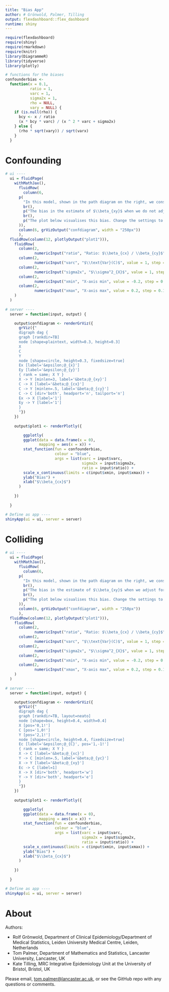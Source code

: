 ```yaml
---
title: "Bias App"
author: # Grönwold, Palmer, Tilling
output: flexdashboard::flex_dashboard
runtime: shiny
---
```


```r
require(flexdashboard)
require(shiny)
require(rmarkdown)
require(knitr)
library(DiagrammeR)
library(tidyverse)
library(plotly)
```

```r
# functions for the biases
confounderbias <-
  function(x = 0.1,
           ratio = 1,
           varc = 1,
           sigma2x = 1,
           rho = NULL,
           vary = NULL) {
    if (is.null(rho)) {
      bcy <- x / ratio
      (x * bcy * varc) / (x ^ 2 * varc + sigma2x)
    } else {
      (rho * sqrt(vary)) / sqrt(varx)
    }
  }
```

# Confounding {data-height=800}

```r
# ui ----
  ui = fluidPage(
    withMathJax(),
      fluidRow(
        column(6,
      p(
        "In this model, shown in the path diagram on the right, we consider the effect of omitting a confounder, $C$, from the regression of $Y$ on $X$."),
        br(),
        p("The bias in the estimate of $\\beta_{xy}$ when we do not adjust for $C$ is given by: $$\\text{Bias} = \\frac{\\beta_{cx}\\beta_{cy}\\text{Var}(C)}{\\beta_{cx}^2\\text{Var}(C) + \\sigma_{X}^2}$$"),
        br(),
        p("The plot below visualises this bias. Change the settings to explore how the bias changes."
      )),
      column(6, grVizOutput("confdiagram", width = "250px"))
      ),
  fluidRow(column(12, plotlyOutput("plot1"))),
    fluidRow(
      column(2,
             numericInput("ratio", "Ratio: $\\beta_{cx} / \\beta_{cy}$", value = 1, step = 0.1, width = "100px")),
      column(2,
             numericInput("varc", "$\\text{Var}(C)$", value = 1, step = 0.1, width = "100px")),
      column(2,
             numericInput("sigma2x", "$\\sigma^2_{X}$", value = 1, step = 0.1, width = "100px")),
      column(2,
             numericInput("xmin", "X-axis min", value = -0.2, step = 0.1, width = "100px")),
      column(2,
             numericInput("xmax", "X-axis max", value = 0.2, step = 0.1, width = "100px"))
    )
  )
  
# server ----
  server = function(input, output) {

    output$confdiagram <- renderGrViz({
      grViz({"
      digraph dag {
      graph [rankdir=TB]
      node [shape=plaintext, width=0.3, height=0.3]
      X 
      C 
      Y
      node [shape=circle, height=0.3, fixedsize=true]
      Ex [label='&epsilon;@_{x}']
      Ey [label='&epsilon;@_{y}']
      { rank = same; X Y }
      X -> Y [minlen=3, label='&beta;@_{xy}']
      C -> X [label='&beta;@_{cx}']
      C -> Y [minlen=.5, label='&beta;@_{cy}']
      C -> C [dir='both', headport='n', tailport='n']
      Ex -> X [label='1']
      Ey -> Y [label='1']
      }
      "})
    })
    
    output$plot1 <- renderPlotly({

        ggplotly(
        ggplot(data = data.frame(x = 0), 
               mapping = aes(x = x)) + 
        stat_function(fun = confounderbias, 
                      colour = "blue",
                      args = list(varc = input$varc,
                                  sigma2x = input$sigma2x,
                                  ratio = input$ratio)) +
        scale_x_continuous(limits = c(input$xmin, input$xmax)) + 
        ylab("Bias") + 
        xlab("$\\beta_{cx}$")
      )
      
    })
    
  }

# Define as app ----
shinyApp(ui = ui, server = server)
```

# Colliding

```r
# ui ----
  ui = fluidPage(
    withMathJax(),
      fluidRow(
        column(6,
      p(
        "In this model, shown in the path diagram on the right, we consider the effect of including a collider, $C$, in the regression of $Y$ on $X$ and $C$."),
        br(),
        p("The bias in the estimate of $\\beta_{xy}$ when we adjust for $C$ is given by: $$\\text{Bias} = -\\frac{(\\beta_{xy}\\beta_{yc} + \\beta_{xc})(\\text{Var}(Y)- \\beta_{xy}^2\\text{Var}(X))\\beta_{yc}}{\\text{Var}(C) - \\text{Var}(X)(\\beta_{xy}\\beta_{yc} + \\beta_{xc})^2}$$"),
        br(),
        p("The plot below visualises this bias. Change the settings to explore how the bias changes."
      )),
      column(6, grVizOutput("confdiagram", width = "250px"))
      ),
  fluidRow(column(12, plotlyOutput("plot1"))),
    fluidRow(
      column(2,
             numericInput("ratio", "Ratio: $\\beta_{cx} / \\beta_{cy}$", value = 1, step = 0.1, width = "100px")),
      column(2,
             numericInput("varc", "$\\text{Var}(C)$", value = 1, step = 0.1, width = "100px")),
      column(2,
             numericInput("sigma2x", "$\\sigma^2_{X}$", value = 1, step = 0.1, width = "100px")),
      column(2,
             numericInput("xmin", "X-axis min", value = -0.2, step = 0.1, width = "100px")),
      column(2,
             numericInput("xmax", "X-axis max", value = 0.2, step = 0.1, width = "100px"))
    )
  )
  
# server ----
  server = function(input, output) {

    output$confdiagram <- renderGrViz({
      grViz({"
      digraph dag {
      graph [rankdir=TB, layout=neato]
      node [shape=box, height=0.4, width=0.4]
      X [pos='0,1!']
      C [pos='1,0!']
      Y [pos='2,1!']
      node [shape=circle, height=0.4, fixedsize=true]
      Ec [label='&epsilon;@_{C}', pos='1,-1!']
      { rank = same; X Y }
      X -> C [label='&beta;@_{xc}']
      Y -> C [minlen=.5, label='&beta;@_{yc}']
      X -> Y [label='&beta;@_{xy}']
      Ec -> C [label=1]
      X -> X [dir='both', headport='w']
      Y -> Y [dir='both', headport='e']
      }
      "})
    })
    
    output$plot1 <- renderPlotly({

        ggplotly(
        ggplot(data = data.frame(x = 0), 
               mapping = aes(x = x)) + 
        stat_function(fun = confounderbias, 
                      colour = "blue",
                      args = list(varc = input$varc,
                                  sigma2x = input$sigma2x,
                                  ratio = input$ratio)) +
        scale_x_continuous(limits = c(input$xmin, input$xmax)) + 
        ylab("Bias") + 
        xlab("$\\beta_{cx}$")
      )
      
    })
    
  }

# Define as app ----
shinyApp(ui = ui, server = server)
```

# About

Authors:

- Rolf Grönwold, Department of Clinical Epidemiology/Department of Medical Statistics, Leiden University Medical Centre, Leiden, Netherlands
- Tom Palmer, Department of Mathematics and Statistics, Lancaster University, Lancaster, UK
- Kate Tilling, MRC Integrative Epidemiology Unit at the University of Bristol, Bristol, UK

Please email, <tom.palmer@lancaster.ac.uk>, or see the GitHub repo with any questions or comments.